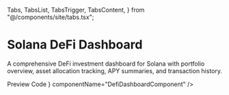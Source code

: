   Tabs,
  TabsList,
  TabsTrigger,
  TabsContent,
} from "@/components/site/tabs.tsx";

<HideTOC />

# Solana DeFi Dashboard
A comprehensive DeFi investment dashboard for Solana with portfolio overview, asset allocation tracking, APY summaries, and transaction history.

<Tabs defaultValue="preview" className="">
  <TabsList>
    <TabsTrigger value="preview">Preview</TabsTrigger>
    <TabsTrigger value="code">Code</TabsTrigger>
  </TabsList>
  <TabsContent value="preview">
    <ComponentRenderer component={<DefiDashboardComponent />} componentName="DefiDashboardComponent" />
  </TabsContent>
  <TabsContent value="code">
    <CodeBlock filePath="src/components/templates/defi-dashboard/defi-dashboard-component.tsx" />
  </TabsContent>
</Tabs>
